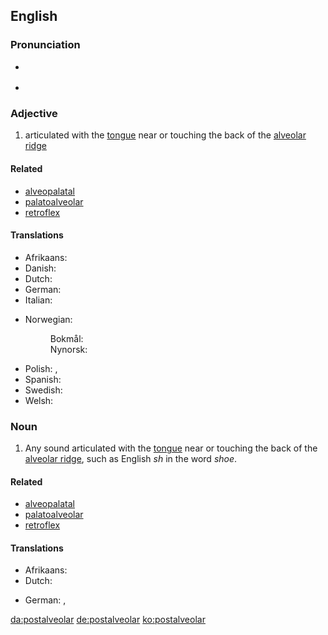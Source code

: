 ==English==

===Pronunciation===
* {{a|Received Pronunciation}} {{IPA|/ˌpəʊstælviˈəʊlə(ɹ)/|/ˌpəʊstælˈviːələ(ɹ)/|/ˌpəʊstˈælviələ(ɹ)/|lang=en}}
* {{a|General American}} {{IPA|/ˌpoʊstælˈviːəlɚ/|lang=en}}

===Adjective===
{{en-adj|-}}

# {{lb|en|phonetics}} articulated with the [[tongue]] near or touching the back of the [[alveolar ridge]]

====Related====
* [[alveopalatal]]
* [[palatoalveolar]]
* [[retroflex]]

====Translations====
{{trans-top|articulated with the tongue near or touching the back of the alveolar ridge}}
* Afrikaans: {{t|af|postalveolêr}}
* Danish: {{t+|da|postalveolar}}
* Dutch: {{t|nl|postalveolair}}
* German: {{t+|de|postalveolar}}
* Italian: {{t|it|postalveolare}}
{{trans-mid}}
* Norwegian:
*: Bokmål: {{t|no|postalveolar}}
*: Nynorsk: {{t|no|postalveolar}}
* Polish: {{t|pl|zadziąsłowy|m}}, {{t|pl|postalweolarny|m}}
* Spanish: {{t|es|postalveolar}}
* Swedish: {{t|sv|postalveolar}}
* Welsh: {{t|cy|ôl-orfannol}}
{{trans-bottom}}

===Noun===
{{wikipedia|Postalveolar consonant|lang=en}}
{{en-noun}}

# {{lb|en|phonetics}} Any sound articulated with the [[tongue]] near or touching the back of the [[alveolar ridge]], such as English ''sh'' in the word ''shoe''.

====Related====
* [[alveopalatal]]
* [[palatoalveolar]]
* [[retroflex]]

====Translations====
{{trans-top|any sound articulated with the tongue near or touching the back of the alveolar ridge}}
* Afrikaans: {{t|af|postalveolaar}}
* Dutch: {{t|nl|postalveolaar|c}}
{{trans-mid}}
* German: {{t+|de|Postalveolar|m}}, {{t|de|Postalveolarlaut|m}}
{{trans-bottom}}

[[da:postalveolar]]
[[de:postalveolar]]
[[ko:postalveolar]]